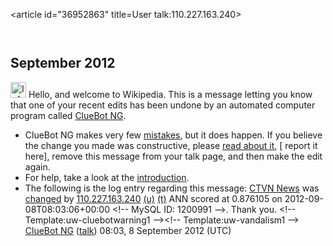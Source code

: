 <article id="36952863" title=User talk:110.227.163.240>
	<talkpage id="36952863" title="User talk:110.227.163.240">


== September 2012 ==
[[Image:Information.svg|left|25px|alt=|link=]] Hello, and welcome to Wikipedia. This is a message letting you know that one of your recent edits has been undone by an automated computer program called [[User:ClueBot NG|ClueBot NG]].
{{clear}}
* ClueBot NG makes very few [[User:ClueBot NG#Information About False Positives|mistakes]], but it does happen. If you believe the change you made was constructive, please [[User:ClueBot NG#Information About False Positives|read about it]], [{{User:ClueBot NG/Warnings/FPReport|1200991}} report it here], remove this message from your talk page, and then make the edit again.
* For help, take a look at the [[Wikipedia:Introduction|introduction]].
* The following is the log entry regarding this message: [[CTVN News]] was [http://en.wikipedia.org/w/index.php?title=CTVN+News&amp;diff=511345217&amp;oldid=501623795 changed] by [[Special:Contributions/110.227.163.240|110.227.163.240]] [[User:110.227.163.240|(u)]] [[User talk:110.227.163.240|(t)]] ANN scored at 0.876105 on 2012-09-08T08:03:06+00:00 &lt;!-- MySQL ID: 1200991 --&gt;. Thank you. &lt;!-- Template:uw-cluebotwarning1 --&gt;&lt;!-- Template:uw-vandalism1 --&gt; [[User:ClueBot NG|ClueBot NG]] ([[User talk:ClueBot NG|talk]]) 08:03, 8 September 2012 (UTC)
	</talkpage>
</article>